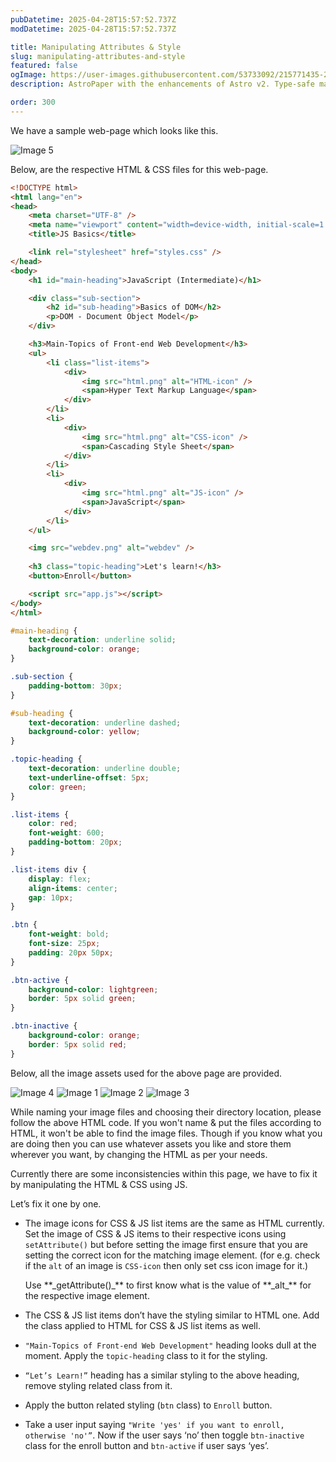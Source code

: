 ```yaml
---
pubDatetime: 2025-04-28T15:57:52.737Z
modDatetime: 2025-04-28T15:57:52.737Z

title: Manipulating Attributes & Style
slug: manipulating-attributes-and-style
featured: false
ogImage: https://user-images.githubusercontent.com/53733092/215771435-25408246-2309-4f8b-a781-1f3d93bdf0ec.png
description: AstroPaper with the enhancements of Astro v2. Type-safe markdown contents, bug fixes and better dev experience etc.

order: 300
---
```



We have a sample web-page which looks like this.

![Image 5](@/assets/images/courses/programming/webdev/js/exercises/manipulating-attributes-and-style/5.png)

Below, are the respective HTML & CSS files for this web-page.

```html
<!DOCTYPE html>
<html lang="en">
<head>
    <meta charset="UTF-8" />
    <meta name="viewport" content="width=device-width, initial-scale=1.0" />
    <title>JS Basics</title>

    <link rel="stylesheet" href="styles.css" />
</head>
<body>
    <h1 id="main-heading">JavaScript (Intermediate)</h1>

    <div class="sub-section">
        <h2 id="sub-heading">Basics of DOM</h2>
        <p>DOM - Document Object Model</p>
    </div>

    <h3>Main-Topics of Front-end Web Development</h3>
    <ul>
        <li class="list-items">
            <div>
                <img src="html.png" alt="HTML-icon" />
                <span>Hyper Text Markup Language</span>
            </div>
        </li>
        <li>
            <div>
                <img src="html.png" alt="CSS-icon" />
                <span>Cascading Style Sheet</span>
            </div>
        </li>
        <li>
            <div>
                <img src="html.png" alt="JS-icon" />
                <span>JavaScript</span>
            </div>
        </li>
    </ul>

    <img src="webdev.png" alt="webdev" />
    
    <h3 class="topic-heading">Let's learn!</h3>
    <button>Enroll</button>

    <script src="app.js"></script>
</body>
</html> 
```

```css
#main-heading {
    text-decoration: underline solid;
    background-color: orange;
}

.sub-section {
    padding-bottom: 30px;
}

#sub-heading {
    text-decoration: underline dashed;
    background-color: yellow;
}

.topic-heading {
    text-decoration: underline double;
    text-underline-offset: 5px;
    color: green;
}

.list-items {
    color: red;
    font-weight: 600;
    padding-bottom: 20px;
}

.list-items div {
    display: flex;
    align-items: center;
    gap: 10px;
}

.btn {
    font-weight: bold;
    font-size: 25px;
    padding: 20px 50px;
}

.btn-active {
    background-color: lightgreen;
    border: 5px solid green;
}

.btn-inactive {
    background-color: orange;
    border: 5px solid red;
}
```

Below, all the image assets used for the above page are provided.

![Image 4](@/assets/images/courses/programming/webdev/js/exercises/manipulating-attributes-and-style/4.png)
![Image 1](@/assets/images/courses/programming/webdev/js/exercises/manipulating-attributes-and-style/1.png)
![Image 2](@/assets/images/courses/programming/webdev/js/exercises/manipulating-attributes-and-style/2.png)
![Image 3](@/assets/images/courses/programming/webdev/js/exercises/manipulating-attributes-and-style/3.png)

<Admonition variant="note" title="note">
    While naming your image files and choosing their directory location, please follow the above HTML code. If you
    won't name & put the files according to HTML, it won't be able to find the image files. Though if you know what you are doing
    then you can use whatever assets you like and store them wherever you want, by changing the HTML as per your needs.
</Admonition>

Currently there are some inconsistencies within this page, we have to fix it by manipulating the HTML & CSS using JS.

Let’s fix it one by one.

- The image icons for CSS & JS list items are the same as HTML currently. Set the image of CSS & JS items to their respective icons using `setAttribute()` but before setting the image first ensure that you are setting the correct icon for the matching image element. (for e.g. check if the `alt` of an image is `CSS-icon` then only set css icon image for it.)
    
    <Admonition variant="hint" title="hint">
        Use **_getAttribute()_** to first know what is the value of **_alt_** for the respective image element.
    </Admonition>
    
- The CSS & JS list items don’t have the styling similar to HTML one. Add the class applied to HTML for CSS & JS list items as well.
- `"Main-Topics of Front-end Web Development"` heading looks dull at the moment. Apply the `topic-heading` class to it for the styling.
- `“Let’s Learn!”` heading has a similar styling to the above heading, remove styling related class from it.
- Apply the button related styling (`btn` class) to `Enroll` button.
- Take a user input saying `"Write 'yes' if you want to enroll, otherwise 'no'”`.  Now if the user says ‘no’ then toggle `btn-inactive` class for the enroll button and `btn-active` if user says ‘yes’.